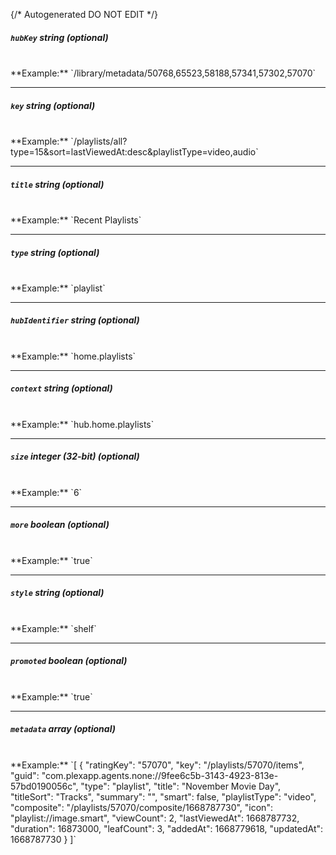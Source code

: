 {/* Autogenerated DO NOT EDIT  */}
##### `hubKey` _string (optional)_
<br/>
**Example:** `/library/metadata/50768,65523,58188,57341,57302,57070`

---
##### `key` _string (optional)_
<br/>
**Example:** `/playlists/all?type=15&sort=lastViewedAt:desc&playlistType=video,audio`

---
##### `title` _string (optional)_
<br/>
**Example:** `Recent Playlists`

---
##### `type` _string (optional)_
<br/>
**Example:** `playlist`

---
##### `hubIdentifier` _string (optional)_
<br/>
**Example:** `home.playlists`

---
##### `context` _string (optional)_
<br/>
**Example:** `hub.home.playlists`

---
##### `size` _integer (32-bit) (optional)_
<br/>
**Example:** `6`

---
##### `more` _boolean (optional)_
<br/>
**Example:** `true`

---
##### `style` _string (optional)_
<br/>
**Example:** `shelf`

---
##### `promoted` _boolean (optional)_
<br/>
**Example:** `true`

---
##### `metadata` _array (optional)_
<br/>
**Example:** `[
{
"ratingKey": "57070",
"key": "/playlists/57070/items",
"guid": "com.plexapp.agents.none://9fee6c5b-3143-4923-813e-57bd0190056c",
"type": "playlist",
"title": "November Movie Day",
"titleSort": "Tracks",
"summary": "",
"smart": false,
"playlistType": "video",
"composite": "/playlists/57070/composite/1668787730",
"icon": "playlist://image.smart",
"viewCount": 2,
"lastViewedAt": 1668787732,
"duration": 16873000,
"leafCount": 3,
"addedAt": 1668779618,
"updatedAt": 1668787730
}
]`


